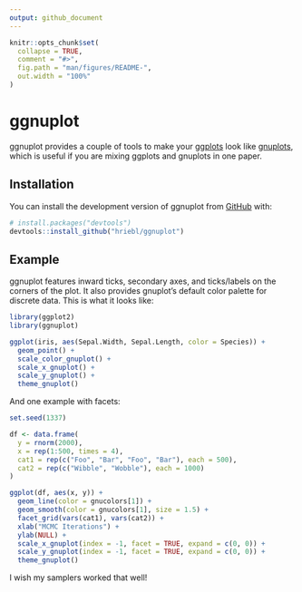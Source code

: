 ```yaml
---
output: github_document
---
```


<!-- README.md is generated from README.Rmd. Please edit that file -->

```r
knitr::opts_chunk$set(
  collapse = TRUE,
  comment = "#>",
  fig.path = "man/figures/README-",
  out.width = "100%"
)
```

# ggnuplot

<!-- badges: start -->
<!-- badges: end -->

ggnuplot provides a couple of tools to make your
[ggplots](https://ggplot2.tidyverse.org/) look like
[gnuplots](http://www.gnuplot.info/), which is useful if you are mixing ggplots
and gnuplots in one paper.

## Installation

You can install the development version of ggnuplot from
[GitHub](https://github.com/) with:

``` r
# install.packages("devtools")
devtools::install_github("hriebl/ggnuplot")
```
## Example

ggnuplot features inward ticks, secondary axes, and ticks/labels on the corners
of the plot. It also provides gnuplot's default color palette for discrete
data. This is what it looks like:

```r
library(ggplot2)
library(ggnuplot)

ggplot(iris, aes(Sepal.Width, Sepal.Length, color = Species)) +
  geom_point() +
  scale_color_gnuplot() +
  scale_x_gnuplot() +
  scale_y_gnuplot() +
  theme_gnuplot()
```

And one example with facets:

```r
set.seed(1337)

df <- data.frame(
  y = rnorm(2000),
  x = rep(1:500, times = 4),
  cat1 = rep(c("Foo", "Bar", "Foo", "Bar"), each = 500),
  cat2 = rep(c("Wibble", "Wobble"), each = 1000)
)

ggplot(df, aes(x, y)) +
  geom_line(color = gnucolors[1]) +
  geom_smooth(color = gnucolors[1], size = 1.5) +
  facet_grid(vars(cat1), vars(cat2)) +
  xlab("MCMC Iterations") +
  ylab(NULL) +
  scale_x_gnuplot(index = -1, facet = TRUE, expand = c(0, 0)) +
  scale_y_gnuplot(index = -1, facet = TRUE, expand = c(0, 0)) +
  theme_gnuplot()
```

I wish my samplers worked that well!

